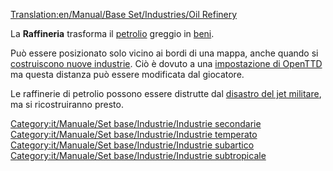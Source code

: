 [[Translation:en/Manual/Base Set/Industries/Oil Refinery]]

{{it/Manuale/Set base/Industrie/MenuInd|immagine=en/Manual/Base Set/Industries/Oilrefinery.png
|nome=Raffineria
|clima=[[it/Manuale/Clima#temperato|Temperato]], [[it/Manuale/Clima#subartico|Subartico]], [[it/Manuale/Clima#subtropicale|Subtropicale]].
|richiede=[[it/Manuale/Set base/Carichi/Petrolio]]
|produce=[[it/Manuale/Set base/Carichi/Beni]]
}}

La '''Raffineria''' trasforma il [[it/Manuale/Set base/Carichi/Petrolio|petrolio]] greggio in [[it/Manuale/Set base/Carichi/Beni|beni]].

Può essere posizionato solo vicino ai bordi di una mappa, anche quando si [[it/Manuale/Industrie#finanziamento-di-nuove-industrie|costruiscono nuove industrie]]. Ciò è dovuto a una [[it/Manuale/Settaggi/Ambiente#massima-distanza-delle-industrie-petrolifere-dal-bordo-della-mappa|impostazione di OpenTTD]] ma questa distanza può essere modificata dal giocatore.

Le raffinerie di petrolio possono essere distrutte dal [[en/Manual/Disasters#oil-refinery-explosion|disastro del jet militare]], ma si ricostruiranno presto.

{{it/Manuale/Set base/Industrie/Navbox Industrie}}

[[Category:it/Manuale/Set base/Industrie/Industrie secondarie]]
[[Category:it/Manuale/Set base/Industrie/Industrie temperato]]
[[Category:it/Manuale/Set base/Industrie/Industrie subartico]]
[[Category:it/Manuale/Set base/Industrie/Industrie subtropicale]]